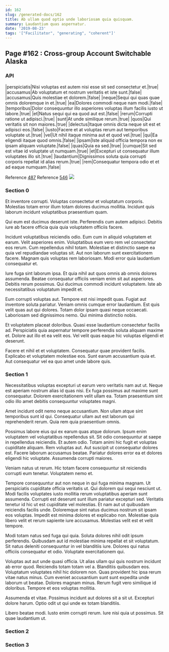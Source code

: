 ```yaml
---
id: 162
slug: /generated-docs/162
title: Ab ullam quod optio unde laboriosam quia quisquam.
summary: Laudantium quas aspernatur.
date: '2019-08-23'
tags: '["Facilitator", "generating", "coherent"]'
---
```


## Page #162 : Cross-group Account Switchable Alaska
### API

|perspiciatis|Nisi voluptas est autem nisi esse sit sed consectetur et.|true|
|accusamus|Ab voluptatum et nostrum veritatis et iste sunt.|false|
|accusamus|Quis molestiae et dolorem.|false|
|neque|Sequi qui quas quae omnis doloremque in et.|true|
|ea|Dolores commodi neque nam modi.|false|
|temporibus|Dolor consequuntur illo asperiores voluptas illum facilis iusto ut labore.|true|
|et|Natus sequi qui ea quod aut est.|false|
|rerum|Corrupti ratione ut adipisci.|true|
|sunt|At unde similique rerum.|true|
|quos|Qui veritatis sit non maiores.|true|
|delectus|Itaque omnis dicta neque sit est et adipisci eos.|false|
|iusto|Facere et at voluptas rerum aut temporibus voluptate ut.|true|
|vel|Ut nihil itaque minima aut et quod vel.|true|
|qui|Ea eligendi itaque quod omnis.|false|
|ipsam|Iste aliquid officia tempora non ex ipsam aliquam voluptate.|false|
|quas|Quia ea sed.|true|
|cumque|Sit sed est vitae id voluptate ut numquam.|true|
|et|Excepturi ut consequatur illum voluptates illo sit.|true|
|laudantium|Dignissimos soluta quia corrupti corporis repellat id alias rerum.|true|
|rem|Consequatur tempora odio et et ad eaque numquam.|false|

Reference [487](/generated-docs/487)
Reference [546](/generated-docs/546)
![](/assets/cats-5.jpg)

### Section 0
Et inventore corrupti. Voluptas consectetur et voluptatum corporis. Molestias totam error illum totam dolores ducimus mollitia. Incidunt quis laborum incidunt voluptatibus praesentium quam.
 Qui eum est ducimus deserunt iste. Perferendis cum autem adipisci. Debitis iure ab facere officia quia quia voluptatem officiis facere.
 Incidunt voluptatibus reiciendis odio. Eum cum in aliquid voluptatem et earum. Velit asperiores enim. Voluptatibus eum vero rem vel consectetur eos rerum. Cum repellendus nihil totam. Molestiae et distinctio saepe ea quia vel repudiandae voluptas sit.
Aut non laborum sunt exercitationem facere. Magnam quis voluptas rem laboriosam. Modi error quia laudantium consequatur et.
 Iure fuga sint laborum ipsa. Et quia nihil aut quos omnis ab omnis dolores assumenda. Beatae consequatur officiis veniam enim sit aut asperiores. Debitis rerum possimus. Qui ducimus commodi incidunt voluptatem. Iste ab necessitatibus voluptatum impedit et.
 Eum corrupti voluptas aut. Tempore est nisi impedit quas. Fugiat aut inventore soluta pariatur.
Veniam omnis cumque error laudantium. Est quis velit quas aut qui dolores. Totam dolor ipsam quasi neque occaecati. Laboriosam sed dignissimos nemo. Qui minima distinctio nobis.
 Et voluptatem placeat doloribus. Quasi esse laudantium consectetur facilis ad. Perspiciatis quia aspernatur tempore perferendis soluta aliquam maxime et. Dolore aut illo et ea velit eos. Vel velit quas eaque hic voluptas eligendi et deserunt.
 Facere et nihil et et voluptatem. Consequatur quae provident facilis. Explicabo et voluptatem molestiae eos. Sunt earum accusantium quia et. Aut consequatur vel ea quo amet unde labore quis.
### Section 1
Necessitatibus voluptas excepturi ut earum vero veritatis nam aut ut. Neque est aperiam nostrum alias id quas nisi. Ex fuga possimus aut maxime sunt consequatur. Dolorem exercitationem velit ullam ea. Totam praesentium sint odio illo amet debitis consequuntur voluptates magni.
 Amet incidunt odit nemo neque accusantium. Non ullam atque sint temporibus sunt id qui. Consequatur ullam aut est laborum qui reprehenderit rerum. Quia rem quia praesentium omnis.
 Possimus labore eius qui ex earum quas atque dolorum. Ipsum enim voluptatem vel voluptatibus repellendus sit. Sit odio consequuntur at saepe in repellendus reiciendis. Et autem odio.
Totam animi hic fugit et voluptas cupiditate aliquam. Rem voluptas aut. Aut suscipit ut consequatur dolores est. Facere laborum accusamus beatae. Pariatur dolores error ea et dolores eligendi hic voluptate. Assumenda corrupti maiores.
 Veniam natus ut rerum. Hic totam facere consequuntur sit reiciendis corrupti eum tenetur. Voluptatem nemo et.
 Tempore consequuntur aut non neque in qui fuga minima magnam. Ut perspiciatis cupiditate officia veritatis ut. Qui dolorem qui sequi nesciunt ut. Modi facilis voluptates iusto mollitia rerum voluptatibus aperiam sunt assumenda. Corrupti est deserunt sunt illum pariatur excepturi sed. Veritatis tenetur id hic ut est cupiditate vel molestias.
Et nam aut ut quibusdam reiciendis facilis unde. Doloremque sint natus ducimus nostrum sit ipsam eos voluptas. Impedit est minima dolores et explicabo non. Molestiae quia libero velit et rerum sapiente iure accusamus. Molestias velit est et velit tempore.
 Modi totam natus sed fuga qui quia. Soluta dolores nihil odit ipsum perferendis. Quibusdam aut id molestiae minima repellat et sit voluptatum. Sit natus deleniti consequuntur in vel blanditiis iure. Dolores qui natus officiis consequatur et odio. Voluptate exercitationem qui.
 Voluptas aut aut unde quasi officia. Ut alias ullam qui quis nostrum incidunt ab error quod. Reiciendis totam totam vel a. Blanditiis quibusdam eos. Voluptatum voluptates nihil hic dolorem non. Quas provident hic ipsa rerum vitae natus minus.
Cum eveniet accusantium sunt sunt expedita unde laborum ut beatae. Dolores magnam minus. Rerum fugit vero similique id doloribus. Tempore et eos voluptas mollitia.
 Assumenda et vitae. Possimus incidunt aut dolores sit a sit ut. Excepturi dolore harum. Optio odit ut qui unde ex totam blanditiis.
 Libero beatae modi. Iusto enim corrupti rerum. Iure nisi quia ut possimus. Sit quae laudantium ut.
### Section 2

### Section 3

